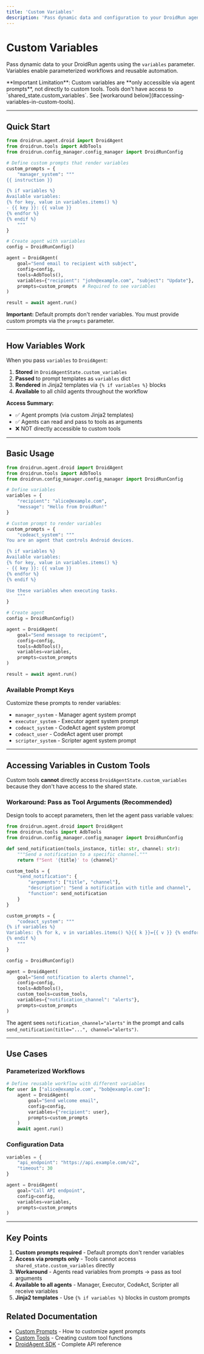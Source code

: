 ```yaml
---
title: 'Custom Variables'
description: 'Pass dynamic data and configuration to your DroidRun agents'
---
```


# Custom Variables

Pass dynamic data to your DroidRun agents using the `variables` parameter. Variables enable parameterized workflows and reusable automation.

<Warning>
**Important Limitation**: Custom variables are **only accessible via agent prompts**, not directly to custom tools. Tools don't have access to `shared_state.custom_variables`. See [workaround below](#accessing-variables-in-custom-tools).
</Warning>

---

## Quick Start

```python
from droidrun.agent.droid import DroidAgent
from droidrun.tools import AdbTools
from droidrun.config_manager.config_manager import DroidRunConfig

# Define custom prompts that render variables
custom_prompts = {
    "manager_system": """
{{ instruction }}

{% if variables %}
Available variables:
{% for key, value in variables.items() %}
- {{ key }}: {{ value }}
{% endfor %}
{% endif %}
    """
}

# Create agent with variables
config = DroidRunConfig()

agent = DroidAgent(
    goal="Send email to recipient with subject",
    config=config,
    tools=AdbTools(),
    variables={"recipient": "john@example.com", "subject": "Update"},
    prompts=custom_prompts  # Required to see variables
)

result = await agent.run()
```

**Important:** Default prompts don't render variables. You must provide custom prompts via the `prompts` parameter.

---

## How Variables Work

When you pass `variables` to `DroidAgent`:

1. **Stored** in `DroidAgentState.custom_variables`
2. **Passed** to prompt templates as `variables` dict
3. **Rendered** in Jinja2 templates via `{% if variables %}` blocks
4. **Available** to all child agents throughout the workflow

**Access Summary:**
- ✅ Agent prompts (via custom Jinja2 templates)
- ✅ Agents can read and pass to tools as arguments
- ❌ NOT directly accessible to custom tools

---

## Basic Usage

```python
from droidrun.agent.droid import DroidAgent
from droidrun.tools import AdbTools
from droidrun.config_manager.config_manager import DroidRunConfig

# Define variables
variables = {
    "recipient": "alice@example.com",
    "message": "Hello from DroidRun!"
}

# Custom prompt to render variables
custom_prompts = {
    "codeact_system": """
You are an agent that controls Android devices.

{% if variables %}
Available variables:
{% for key, value in variables.items() %}
- {{ key }}: {{ value }}
{% endfor %}
{% endif %}

Use these variables when executing tasks.
    """
}

# Create agent
config = DroidRunConfig()

agent = DroidAgent(
    goal="Send message to recipient",
    config=config,
    tools=AdbTools(),
    variables=variables,
    prompts=custom_prompts
)

result = await agent.run()
```

### Available Prompt Keys

Customize these prompts to render variables:

- `manager_system` - Manager agent system prompt
- `executor_system` - Executor agent system prompt
- `codeact_system` - CodeAct agent system prompt
- `codeact_user` - CodeAct agent user prompt
- `scripter_system` - Scripter agent system prompt

---

## Accessing Variables in Custom Tools

Custom tools **cannot** directly access `DroidAgentState.custom_variables` because they don't have access to the shared state.

### Workaround: Pass as Tool Arguments (Recommended)

Design tools to accept parameters, then let the agent pass variable values:

```python
from droidrun.agent.droid import DroidAgent
from droidrun.tools import AdbTools
from droidrun.config_manager.config_manager import DroidRunConfig

def send_notification(tools_instance, title: str, channel: str):
    """Send a notification to a specific channel."""
    return f"Sent '{title}' to {channel}"

custom_tools = {
    "send_notification": {
        "arguments": ["title", "channel"],
        "description": "Send a notification with title and channel",
        "function": send_notification
    }
}

custom_prompts = {
    "codeact_system": """
{% if variables %}
Variables: {% for k, v in variables.items() %}{{ k }}={{ v }} {% endfor %}
{% endif %}
    """
}

config = DroidRunConfig()

agent = DroidAgent(
    goal="Send notification to alerts channel",
    config=config,
    tools=AdbTools(),
    custom_tools=custom_tools,
    variables={"notification_channel": "alerts"},
    prompts=custom_prompts
)
```

The agent sees `notification_channel="alerts"` in the prompt and calls `send_notification(title="...", channel="alerts")`.

---

## Use Cases

### Parameterized Workflows

```python
# Define reusable workflow with different variables
for user in ["alice@example.com", "bob@example.com"]:
    agent = DroidAgent(
        goal="Send welcome email",
        config=config,
        variables={"recipient": user},
        prompts=custom_prompts
    )
    await agent.run()
```

### Configuration Data

```python
variables = {
    "api_endpoint": "https://api.example.com/v2",
    "timeout": 30
}

agent = DroidAgent(
    goal="Call API endpoint",
    config=config,
    variables=variables,
    prompts=custom_prompts
)
```

---

## Key Points

1. **Custom prompts required** - Default prompts don't render variables
2. **Access via prompts only** - Tools cannot access `shared_state.custom_variables` directly
3. **Workaround** - Agents read variables from prompts → pass as tool arguments
4. **Available to all agents** - Manager, Executor, CodeAct, Scripter all receive variables
5. **Jinja2 templates** - Use `{% if variables %}` blocks in custom prompts

## Related Documentation

- [Custom Prompts](/docs/v4/guides/prompts) - How to customize agent prompts
- [Custom Tools](/docs/v4/guides/custom-tools) - Creating custom tool functions
- [DroidAgent SDK](/docs/v4/sdk/droid-agent) - Complete API reference
